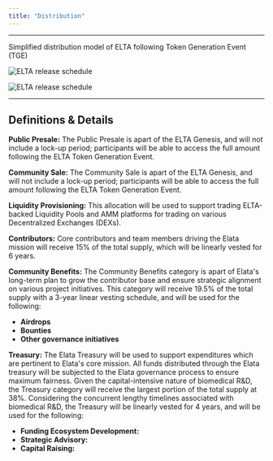 ```yaml
---
title: "Distribution"
---
```


---

Simplified distribution model of ELTA following Token Generation Event (TGE)

<img
  src="/images/main/elta-distribution-light.svg"
  alt="ELTA release schedule"
  className="block dark:hidden"
/>

<img
  src="/images/main/elta-distribution-dark.svg"
  alt="ELTA release schedule"
  className="hidden dark:block"
/>

---

## Definitions & Details

**Public Presale:** The Public Presale is apart of the ELTA Genesis, and will not include a lock-up period; participants will be able to access the full amount following the ELTA Token Generation Event.

**Community Sale:** The Community Sale is apart of the ELTA Genesis, and will not include a lock-up period; participants will be able to access the full amount following the ELTA Token Generation Event.

**Liquidity Provisioning:** This allocation will be used to support trading ELTA-backed Liquidity Pools and AMM platforms for trading on various Decentralized Exchanges (DEXs).

**Contributors:** Core contributors and team members driving the Elata mission will receive 15% of the total supply, which will be linearly vested for 6 years.

**Community Benefits:** The Community Benefits category is apart of Elata's long-term plan to grow the contributor base and ensure strategic alignment on various project initiatives. This category will receive 19.5% of the total supply with a 3-year linear vesting schedule, and will be used for the following:

- **Airdrops**
- **Bounties**
- **Other governance initiatives**

**Treasury:** The Elata Treasury will be used to support expenditures which are pertinent to Elata's core mission. All funds distributed through the Elata treasury will be subjected to the Elata governance process to ensure maximum fairness. Given the capital-intensive nature of biomedical R&D, the Treasury category will receive the largest portion of the total supply at 38%. Considering the concurrent lengthy timelines associated with biomedical R&D, the Treasury will be linearly vested for 4 years, and will be used for the following:

- **Funding Ecosystem Development:**
- **Strategic Advisory:**
- **Capital Raising:**